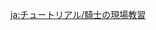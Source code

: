 {{Tutorial
|title    = Crash Course
|about    = Crash Course
|image1   = Tutorial Kaeya 1.png
|text1    = If there is water around, opponents may become {{Color|help|Wet}}.
|image2   = Tutorial Kaeya 2.png
|text2    = {{Color|help|Cryo skills can freeze water}}, Hydro opponents, or opponents that are Wet. Utilize this elemental reaction to gain an advantage over your opponents.
|image3   = Tutorial Kaeya 3.png
|text3    = A flamethrower's core is what gives it the energy to shoot fire.
|image4   = Tutorial Kaeya 4.png
|text4    = Use {{Color|help|Cryo Skills}} to temporarily disable flamethrowers' cores and stop them from shooting fire.
|image5   = Tutorial Kaeya 5.png
|text5    = The blue stone in the center of the room is {{Color|help|Hydro Amber}}. Breaking it will make it rain, making everything in its range {{Color|help|Wet}}.
|image6   = Tutorial Kaeya 6.png
|text6    = Underwater spikes make the area too dangerous to swim through.
|image7   = Tutorial Kaeya 7.png
|text7    = Kaeya's Cryo skill can freeze the surface of the water, creating a safe passage across.
}}

[[ja:チュートリアル/騎士の現場教習]]